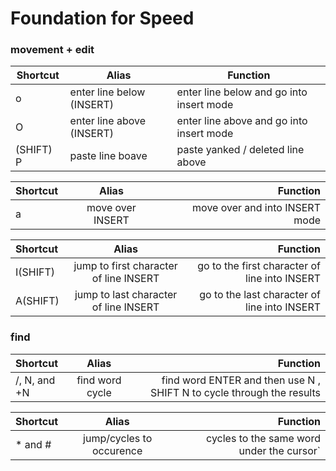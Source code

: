 # Foundation for Speed


### movement + edit


| Shortcut  | Alias                     | Function                                 |
| --------- | ------------------------- | ---------------------------------------- |
| o         | enter line below (INSERT) | enter line below and go into insert mode |
| O         | enter line above (INSERT) | enter line above and go into insert mode |
| (SHIFT) P | paste line boave          | paste yanked / deleted line above        |


| Shortcut |      Alias       |                       Function |
| :------- | :--------------: | -----------------------------: |
| a        | move over INSERT | move over and into INSERT mode |



| Shortcut |                 Alias                  |                                      Function |
| :------- | :------------------------------------: | --------------------------------------------: |
| I(SHIFT) | jump to first character of line INSERT | go to the first character of line into INSERT |
| A(SHIFT) | jump to last character of line INSERT  |  go to the last character of line into INSERT |



### find


| Shortcut             |      Alias      |                                                              Function |
| :------------------- | :-------------: | --------------------------------------------------------------------: |
| /,  N, and <shift>+N | find word cycle | find word ENTER and then use N , SHIFT N to cycle through the results |


| Shortcut |          Alias           |                                  Function |
| :------- | :----------------------: | ----------------------------------------: |
| * and #  | jump/cycles to occurence | cycles to the same word under the cursor` |



